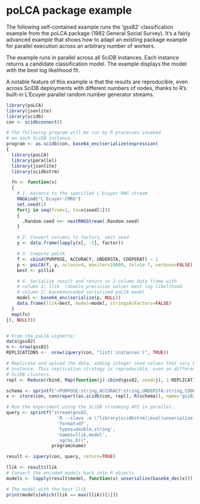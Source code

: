 # poLCA package example

The following self-contained example runs the 'gss82' classification example
from the poLCA package (1982 General Social Survey).  It's a fairly advanced
example that shows how to adapt an existing package example for parallel
execution across an arbitrary number of workers.

The example runs in parallel across all SciDB instances. Each instance returns
a candidate classification model. The example displays the model with the best
log likelihood fit.

A notable feature of this example is that the results are reproducible, even
across SciDB deployments with different numbers of nodes, thanks to R's
built-in L'Ecuyer parallel random number generator streams.


```r
library(poLCA)
library(jsonlite)
library(scidb)
con <- scidbconnect()

# The following program will be run by R processes invoked
# on each SciDB instance.
program <- as.scidb(con, base64_enc(serialize(expression(
{
  library(poLCA)
  library(parallel)
  library(jsonlite)
  library(scidbstrm)

  fn <- function(x)
  {
    # 1. Advance to the specified L'Ecuyer RNG stream
    RNGkind("L'Ecuyer-CMRG")
    set.seed(1)
    for(j in seq(from=1, to=x$seed[1]))
    {
      .Random.seed <<- nextRNGStream(.Random.seed)
    }

    # 2. Convert columns to factors, omit seed
    y <- data.frame(lapply(x[, -5], factor))

    # 3. Compute poLCA
    f <- cbind(PURPOSE, ACCURACY, UNDERSTA, COOPERAT) ~ 1
    p <- poLCA(f, y, nclass=4, maxiter=10000, tol=1e-7, verbose=FALSE)
    best <- p$llik

    # 4. Serialize result and return in 2-column data frame with
    # column 1: llik  (double precision value) best log likelihood
    # column 2: base64encoded serialized poLCA model
    model <- base64_enc(serialize(p, NULL))
    data.frame(llik=best, model=model, stringsAsFactors=FALSE)
  }
  map(fn)
}), NULL)))


# From the poLCA vignette:
data(gss82)
n <- nrow(gss82)
REPLICATIONS <-  nrow(iquery(con, "list('instances')", TRUE))

# Replicate and upload the data, adding integer seed values that vary by
# instance. This replication strategy is reproducible, even on different-sized
# SciDB clusters.
repl <- Reduce(rbind, Map(function(j) cbind(gss82, seed=j), 1:REPLICATIONS))

schema <- sprintf("<PURPOSE:string,ACCURACY:string,UNDERSTA:string,COOPERAT:string,seed:int32> [i=1:1202:0:%d]", n)
x <- store(con, con$repart(as.scidb(con, repl), R(schema)), name='gss82')

# Run the experiment using the SciDB streaming API in parallel.
query <- sprintf("stream(gss82, 
                   'R --slave -e \"library(scidbstrm);eval(unserialize(jsonlite::base64_dec(getChunk()[[1]])))\"', 
                   'format=df', 
                   'types=double,string', 
                   'names=llik,model', 
                   _sg(%s,0))", 
                 program@name)

result <- iquery(con, query, return=TRUE)

llik <- result$llik
# Convert the encoded models back into R objects
models <- lapply(result$model, function(x) unserialize(base64_dec(x)))

# The model with the best llik
print(models[which(llik == max(llik))[1]])
```
